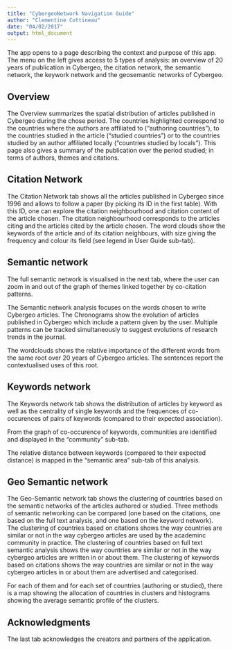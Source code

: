 ```yaml
---
title: "CybergeoNetwork Navigation Guide"
author: "Clementine Cottineau"
date: "04/02/2017"
output: html_document
---
```


The app opens to a page describing the context and purpose of this app. The menu on the left gives access to 5 types of analysis: an overview of 20 years of publication in Cybergeo, the citation network, the semantic network, the keywork network and the geosemantic networks of Cybergeo.

## Overview

The Overview summarizes the spatial distribution of articles published in Cybergeo during the chose period. The countries highlighted correspond to the countries where the authors are affiliated to (“authoring countries”), to the countries studied in the article (“studied countries”) or to the countries studied by an author affiliated locally (“countries studied by locals”).
This page also gives a summary of the publication over the period studied; in terms of authors, themes and citations.

## Citation Network

The Citation Network tab shows all the articles published in Cybergeo since 1996 and allows to follow a paper (by picking its ID in the first table).
With this ID, one can explore the citation neighbourhood and citation content of the article chosen. The citation neighbourhood corresponds to the articles citing and the articles cited by the article chosen. The word clouds show the keywords of the article and of its citation neighbours, with size giving the frequency and colour its field (see legend in User Guide sub-tab).

## Semantic network

The full semantic network is visualised in the next tab, where the user can zoom in and out of the graph of themes linked together by co-citation patterns.

The Semantic network analysis focuses on the words chosen to write Cybergeo articles.
The Chronograms show the evolution of articles published in Cybergeo which include a pattern given by the user. Multiple patterns can be tracked simultaneously to suggest evolutions of research trends in the journal.

The wordclouds shows the relative importance of the different words from the same root over 20 years of Cybergeo articles. The sentences report the contextualised uses of this root.

## Keywords network

The Keywords network tab shows the distribution of articles by keyword as well as the centrality of single keywords and the frequences of co-occurences of pairs of keywords (compared to their expected association).

From the graph of co-occurence of keywords, communities are identified and displayed in the “community” sub-tab. 

The relative distance between keywords (compared to their expected distance) is mapped in the “semantic area” sub-tab of this analysis.

## Geo Semantic network

The Geo-Semantic network tab shows the clustering of countries based on the semantic networks of the articles authored or studied. Three methods of semantic networking can be compared (one based on the citations, one based on the full text analysis, and one based on the keyword network). The clustering of countries based on citations shows the way countries are similar or not in the way cybergeo articles are used by the academinc community in practice. The clustering of countries based on full text semantic analysis shows the way countries are similar or not in the way cybergeo articles are written in or about them. The clustering of keywords based on citations shows the way countries are similar or not in the way cybergeo articles in or about them are advertised  and categorised.

For each of them and for each set of countries (authoring or studied), there is a map showing the allocation of countries in clusters and histograms showing the average semantic profile of the clusters.

## Acknowledgments

The last tab acknowledges the creators and partners of the application.
